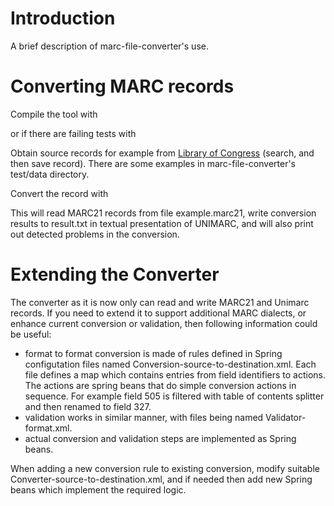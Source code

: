 = Introduction =

A brief description of marc-file-converter's use.

= Converting MARC records =

Compile the tool with

{{{mvn clean install}}}

or if there are failing tests with

{{{ mvn clean install -Dmaven.test.skip}}}

Obtain source records for example from [http://catalog.loc.gov Library of Congress] (search, and then save record). There are some examples in marc-file-converter's test/data directory.

Convert the record with

{{{java -jar target/marc-file-converter-0.9-jar-with-dependencies.jar -v -f MARC21 -t UNIMARC_TEXT -o result.txt example.marc21}}}

This will read MARC21 records from file example.marc21, write conversion results to result.txt in textual presentation of UNIMARC, and will also print out detected problems in the conversion. 

= Extending the Converter =

The converter as it is now only can read and write MARC21 and Unimarc records. If you need to extend it to support additional MARC dialects, or enhance current conversion or validation, then following information could be useful:
* format to format conversion is made of rules defined in Spring configutation files named Conversion-source-to-destination.xml. Each file defines a map which contains entries from field identifiers to actions. The actions are spring beans that do simple conversion actions in sequence. For example field 505 is filtered with table of contents splitter and then renamed to field 327.
* validation works in similar manner, with files being named Validator-format.xml.
* actual conversion and validation steps are implemented as Spring beans.

When adding a new conversion rule to existing conversion, modify suitable Converter-source-to-destination.xml, and if needed then add new Spring beans which implement the required logic.